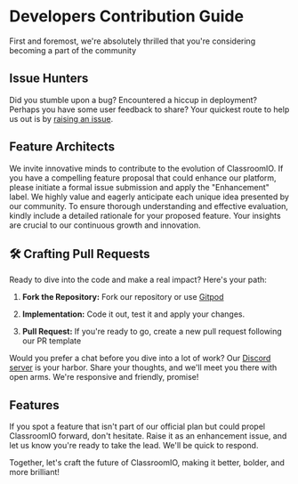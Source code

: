 # Developers Contribution Guide

First and foremost, we're absolutely thrilled that you're considering becoming a part of the community

## Issue Hunters

Did you stumble upon a bug? Encountered a hiccup in deployment? Perhaps you have some user feedback to share? Your quickest route to help us out is by [raising an issue](https://github.com/rotimi-best/classroomio/issues/new/choose).

## Feature Architects

We invite innovative minds to contribute to the evolution of ClassroomIO. If you have a compelling feature proposal that could enhance our platform, please initiate a formal issue submission and apply the "Enhancement" label. We highly value and eagerly anticipate each unique idea presented by our community. To ensure thorough understanding and effective evaluation, kindly include a detailed rationale for your proposed feature. Your insights are crucial to our continuous growth and innovation.

## 🛠 Crafting Pull Requests

Ready to dive into the code and make a real impact? Here's your path:

1. **Fork the Repository:** Fork our repository or use [Gitpod](https://docs.classroomio.com/contributorguides/gitpod)

2. **Implementation:** Code it out, test it and apply your changes.

3. **Pull Request:** If you're ready to go, create a new pull request following our PR template

Would you prefer a chat before you dive into a lot of work? Our [Discord server](https://dub.sh/ciodiscord) is your harbor. Share your thoughts, and we'll meet you there with open arms. We're responsive and friendly, promise!

## Features

If you spot a feature that isn't part of our official plan but could propel ClassroomIO forward, don't hesitate. Raise it as an enhancement issue, and let us know you're ready to take the lead. We'll be quick to respond.

Together, let's craft the future of ClassroomIO, making it better, bolder, and more brilliant!
